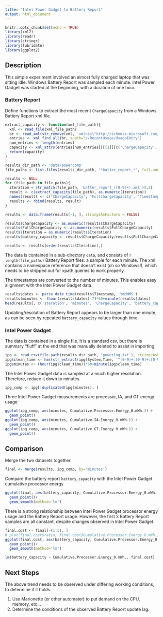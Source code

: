 ```yaml
---
title: "Intel Power Gadget to Battery Report"
output: html_document
---
```


```r
knitr::opts_chunk$set(echo = TRUE)
library(xml2)
library(readr)
library(stringr)
library(lubridate)
library(ggplot2)
```

## Description
This simple experiment involved an almost fully charged laptop that was sitting idle. Windows Battery Report was sampled each minute. Intel Power Gadget was started at the beginning, with a duration of one hour. 

### Battery Report
Define functions to extract the most recent `ChargeCapacity` from a Windows Battery Report xml file. 
```r
extract_capacity <- function(xml_file_path){
  xml <- read_file(xml_file_path)
  br <- read_xml(str_remove(xml, 'xmlns=\"http://schemas.microsoft.com/battery/2012\"'))
  entries <- xml_find_all(br, xpath="//RecentUsage/UsageEntry")
  num_entries <- length(entries)
  capacity <- xml_attrs(entries[num_entries])[[1]][c('ChargeCapacity', 'FullChargeCapacity', 'Timestamp')]
  return(capacity)
}

results_dir_path <- 'data/powercomp'
file_paths <- list.files(results_dir_path, '*batter_report_*', full.names=TRUE)

results <- NULL
for (file_path in file_paths){
  iteration = str_match(file_path, 'batter_report_([0-9]+).xml')[,2]
  result <- c(extract_capacity(file_path), as.numeric(iteration))
  names(result) <- c('ChargeCapacity', 'FullChargeCapacity', 'Timestamp', 'Iteration')
  results <- rbind(results, result)
}

results <- data.frame(results[-1, ], stringsAsFactors = FALSE)

results$ChargeCapacity <- as.numeric(results$ChargeCapacity)
results$FullChargeCapacity <- as.numeric(results$FullChargeCapacity)
results$Iteration = as.numeric(results$Iteration)
results$battery_capacity <- results$ChargeCapacity/results$FullChargeCapacity

results <- results[order(results$Iteration),]
```

The data is contained in a sub-directory `data`, and consists of `r length(file_paths)` Battery Report files: a sample for each minute. The xml contains a namespace reference that doesn't exist (oh so Windows!), which needs to be stripped out for xpath queries to work properly.

The timestamps are converted to the number of minutes. This enables easy alignment with the Intel Power Gadget data.

```r
results$dates <- parse_date_time(results$Timestamp, 'YmdHMS')
results$minutes <- (hour(results$dates)-7)*60+minute(results$dates)
head(results[, c('Iteration', 'minutes', 'ChargeCapacity', 'battery_capacity')], n=10)
```

Updating/resolution of Battery Report appears to be larger than one minute, as can be seen by repeated `battery_capacity` values through time.

### Intel Power Gadget
The data is contained in a single file. It is a standard csv, but there is summary "fluff" at the end that was manually deleted to assist in importing.

```r
ipg <- read.csv(file.path(results_dir_path, 'powerlog.txt'), stringsAsFactors = FALSE)
ipg$clean_time <- hms(str_extract(ipg$System.Time, '^[0-9]+:[0-9]+:[0-9]+'))
ipg$minutes <- (hour(ipg$clean_time))*60+minute(ipg$clean_time)
```

The Intel Power Gadget data is sampled at a much higher resolution. Therefore, reduce it down to minutes.
```r
ipg_comp <- ipg[!duplicated(ipg$minutes), ]
```

Three Intel Power Gadget measurements are processor, IA, and GT energy usage
```r
ggplot(ipg_comp, aes(minutes, Cumulative.Processor.Energy_0.mWh.)) +
  geom_point()
ggplot(ipg_comp, aes(minutes, Cumulative.IA.Energy_0.mWh.)) +
  geom_point()
ggplot(ipg_comp, aes(minutes, Cumulative.GT.Energy_0.mWh.)) +
  geom_point()
```

## Comparison

Merge the two datasets together.

```r
final <- merge(results, ipg_comp, by='minutes')
```

Compare the battery report `battery_capacity` with the Intel Power Gadget cumulative processor energy

```r
ggplot(final, aes(battery_capacity, Cumulative.Processor.Energy_0.mWh.)) +
  geom_point()+
  geom_smooth(method='lm')
```

There is a strong relationship between Intel Power Gadget processor energy usage and the Battery Report usage. However, the first 3 Battery Report samples are all constant, despite changes observed in Intel Power Gadget. 

```r
final.cost <- final[-(1:3), ]
# plot(final.cost$ratio, final.cost$Cumulative.Processor.Energy_0.mWh., type='l')
ggplot(final.cost, aes(battery_capacity, Cumulative.Processor.Energy_0.mWh.)) +
  geom_point()+
  geom_smooth(method='lm')
```
```r
lm(battery_capacity ~ Cumulative.Processor.Energy_0.mWh., final.cost)
```
## Next Steps
The above trend needs to be observed under differing working conditions, to determine if it holds. 

1. Use Marionette (or other automater) to put demand on the CPU, memory, etc... 
2. Determine the conditions of the observed Battery Report update lag.
